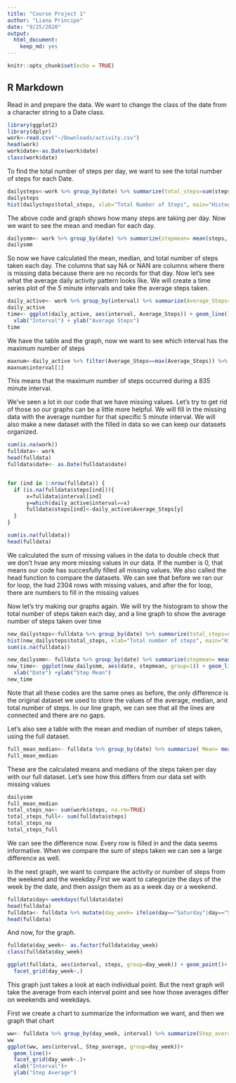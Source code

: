 ```yaml
---
title: "Course Project 1"
author: "Liana Principe"
date: "9/25/2020"
output: 
  html_document: 
    keep_md: yes
---
```


```r
knitr::opts_chunk$set(echo = TRUE)
```

## R Markdown

Read in and prepare the data. We want to change the class of the date from a character string to a Date class.
```r
library(ggplot2)
library(dplyr)
work<-read.csv("~/Downloads/activity.csv")
head(work)
work$date<-as.Date(work$date)
class(work$date)
```

To find the total number of steps per day, we want to see the total number of steps for each Date.
```r
dailysteps<-work %>% group_by(date) %>% summarize(total_steps=sum(steps, na.rm=TRUE))
dailysteps
hist(dailysteps$total_steps, xlab="Total Number of Steps", main="Histogram of the Total Number of Steps per Day")
```


The above code and graph shows how many steps are taking per day. Now we want to see the mean and median for each day.
```r
dailysmm<- work %>% group_by(date) %>% summarize(stepmean= mean(steps, na.rm=TRUE), stepmedian=median(steps, ma.rm=TRUE), dailysteps=sum(steps, na.rm=TRUE))
dailysmm

```
So now we have calculated the mean, median, and total number of steps taken each day. The columns that say NA or NAN are columns where there is missing data because there are no records for that day.
Now let's see what the average daily activity pattern looks like. We will create a time series plot of the 5 minute intervals and  take the average steps taken.

```r
daily_active<- work %>% group_by(interval) %>% summarize(Average_Steps=mean(steps, na.rm=TRUE))
daily_active
time<- ggplot(daily_active, aes(interval, Average_Steps)) + geom_line()+
  xlab("Interval") + ylab("Average Steps")
time
```


We have the table and the graph, now we want to see which interval has the maximum number of steps

```r
maxnum<-daily_active %>% filter(Average_Steps==max(Average_Steps)) %>% select(interval)
maxnum$interval[1]

```
This means that the maximum number of steps occurred during a 835 minute interval.

We've seen a lot in our code that we have missing values. Let's try to get rid of those so our graphs can be a little more helpful. We will fill in the missing data with the average number for that specific 5 minute interval.
We will also make a new dataset with the filled in data so we can keep our datasets organized.
```r
sum(is.na(work))
fulldata<- work
head(fulldata)
fulldata$date<- as.Date(fulldata$date)


for (ind in 1:nrow(fulldata)) {
  if (is.na(fulldata$steps[ind])){
      x=fulldata$interval[ind]
      y=which(daily_active$interval==x)
      fulldata$steps[ind]<-daily_active$Average_Steps[y]
  }
}

sum(is.na(fulldata))
head(fulldata)
```
We calculated the sum of missing values in the data to double check that we don't hvae any more missing values in our data. If the number is 0, that means our code has succesfully filled all missing values. We also called the head function to compare the datasets. We can see that before we ran our for loop, the had 2304 rows with missing values, and after the for loop, there are numbers to fill in the missing values

Now let's try making our graphs again. We will try the histogram to show the total number of steps taken each day, and a line graph to show the average number of steps taken over time
```r
new_dailysteps<-fulldata %>% group_by(date) %>% summarize(total_steps=sum(steps, na.rm=TRUE))
hist(new_dailysteps$total_steps, xlab="Total number of steps", main="Histogram of the Total Number of Steps per Day")
sum(is.na(fulldata))
```

```r
new_dailysmm<- fulldata %>% group_by(date) %>% summarize(stepmean= mean(steps, na.rm=TRUE), stepmedian=median(steps, ma.rm=TRUE), dailysteps=sum(steps, na.rm=TRUE))
new_time<- ggplot(new_dailysmm, aes(date, stepmean, group=1)) + geom_line()+
  xlab("Date") +ylab("Step Mean")
new_time

```

Note that all these codes are the same ones as before, the only difference is the original dataset we used to store the values of the average, median, and total number of steps.
In our line graph, we can see that all the lines are connected and there are no gaps.


Let's also see a table with the mean and median of number of steps taken, using the full dataset. 
```r
full_mean_median<- fulldata %>% group_by(date) %>% summarize( Mean= mean(steps), Median=median(steps), Total=sum(steps))
full_mean_median
```
These are the calculated means and medians of the steps taken per day with our full dataset. Let's see how this differs from our data set with missing values

```r
dailysmm
full_mean_median
total_steps_na<- sum(work$steps, na.rm=TRUE)
total_steps_full<- sum(fulldata$steps)
total_steps_na
total_steps_full

```
We can see the difference now. Every row is filled in and the data seems informative. When we compare the sum of steps taken we can see a large difference as well.


In the next graph, we want to compare the activity or number of steps from the weekend and the weekday.First we want to categorize the days of the week by the date, and then assign them as as a week day or a weekend.
```r
fulldata$day<-weekdays(fulldata$date)
head(fulldata)
fulldata<- fulldata %>% mutate(day_week= ifelse(day=="Saturday"|day=="Sunday", "Weekend", "Weekday"))
head(fulldata)
```

And now, for the graph.
```r
fulldata$day_week<- as.factor(fulldata$day_week)
class(fulldata$day_week)

ggplot(fulldata, aes(interval, steps, group=day_week)) + geom_point()+
  facet_grid(day_week~.)


```
This graph just takes a look at each individual point. But the next graph will take the average from each interval point and see how those averages differ on weekends and weekdays.

First we create a chart to summarize the information we want, and then we graph that chart
```r
ww<- fulldata %>% group_by(day_week, interval) %>% summarize(Step_average=mean(steps))
ww
ggplot(ww, aes(interval, Step_average, group=day_week))+
  geom_line()+
  facet_grid(day_week~.)+
  xlab("Interval")+
  ylab("Step Average")
```






